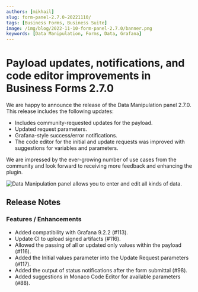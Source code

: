 ```yaml
---
authors: [mikhail]
slug: form-panel-2.7.0-20221110/
tags: [Business Forms, Business Suite]
image: /img/blog/2022-11-10-form-panel-2.7.0/banner.png
keywords: [Data Manipulation, Forms, Data, Grafana]
---
```



# Payload updates, notifications, and code editor improvements in Business Forms 2.7.0

We are happy to announce the release of the Data Manipulation panel 2.7.0. This release includes the following updates:

- Includes community-requested updates for the payload.
- Updated request parameters.
- Grafana-style success/error notifications.
- The code editor for the initial and update requests was improved with suggestions for variables and parameters.

We are impressed by the ever-growing number of use cases from the community and look forward to receiving more feedback and enhancing the plugin.

<Image
  title="Data Manipulation panel allows you to enter and edit all kinds of data."
  src="/img/blog/2022-11-10-form-panel-2.7.0/panel.png"
/>

<GettingStarted />

<Tutorial />

## Release Notes

### Features / Enhancements

- Added compatibility with Grafana 9.2.2 (#113).
- Update CI to upload signed artifacts (#116).
- Allowed the passing of all or updated only values within the payload (#116).
- Added the Initial values parameter into the Update Request parameters (#117).
- Added the output of status notifications after the form submittal (#98).
- Added suggestions in Monaco Code Editor for available parameters (#88).

<Feedback />

